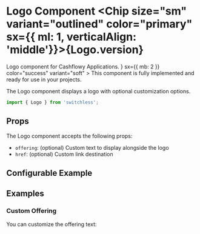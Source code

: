 


<Meta of={LogoStories} />

# Logo Component <Chip size="sm" variant="outlined" color="primary" sx={{ ml: 1, verticalAlign: 'middle'}}>{Logo.version} </Chip>

<Subtitle>
 Logo component for Cashflowy Applications.
</Subtitle>
<Alert 
  startDecorator={<CheckCircleIcon />} 
  sx={{ mb: 2 }} 
  color="success" 
  variant="soft"
>
  This component is fully implemented and ready for use in your projects.
</Alert>


The Logo component displays a logo with optional customization options.


```jsx
import { Logo } from 'switchless';

```
## Props

The Logo component accepts the following props:

- `offering`: (optional) Custom text to display alongside the logo
- `href`: (optional) Custom link destination

## Configurable Example

<Primary />

<Controls />

## Examples

### Custom Offering
You can customize the offering text:

<Canvas of={LogoStories.Fetch}/>
 

 